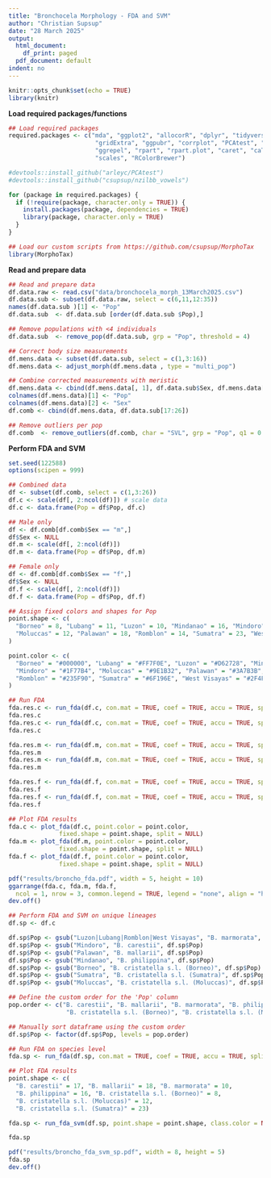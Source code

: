 ```yaml
---
title: "Bronchocela Morphology - FDA and SVM"
author: "Christian Supsup"
date: "28 March 2025"
output:
  html_document:
    df_print: paged
  pdf_document: default
indent: no
---
```

```r
knitr::opts_chunk$set(echo = TRUE)
library(knitr)
```

**Load required packages/functions**
```r
## Load required packages
required.packages <- c("mda", "ggplot2", "allocorR", "dplyr", "tidyverse", "ggbiplot",
                        "gridExtra", "ggpubr", "corrplot", "PCAtest", "nzilbb.vowels",
                        "ggrepel", "rpart", "rpart.plot", "caret", "caTools", "e1071", 
                        "scales", "RColorBrewer")

#devtools::install_github("arleyc/PCAtest")
#devtools::install_github("csupsup/nzilbb_vowels")

for (package in required.packages) {
  if (!require(package, character.only = TRUE)) {
    install.packages(package, dependencies = TRUE)
    library(package, character.only = TRUE)
  }
}

## Load our custom scripts from https://github.com/csupsup/MorphoTax
library(MorphoTax)
```

**Read and prepare data**
```r
## Read and prepare data
df.data.raw <- read.csv("data/bronchocela_morph_13March2025.csv")
df.data.sub <- subset(df.data.raw, select = c(6,11,12:35))
names(df.data.sub )[1] <- "Pop"
df.data.sub  <- df.data.sub [order(df.data.sub $Pop),]

## Remove populations with <4 individuals
df.data.sub  <- remove_pop(df.data.sub, grp = "Pop", threshold = 4)

## Correct body size measurements
df.mens.data <- subset(df.data.sub, select = c(1,3:16))
df.mens.data <- adjust_morph(df.mens.data , type = "multi_pop")

## Combine corrected measurements with meristic
df.mens.data <- cbind(df.mens.data[, 1], df.data.sub$Sex, df.mens.data[, -1])
colnames(df.mens.data)[1] <- "Pop"
colnames(df.mens.data)[2] <- "Sex"
df.comb <- cbind(df.mens.data, df.data.sub[17:26])

## Remove outliers per pop
df.comb  <- remove_outliers(df.comb, char = "SVL", grp = "Pop", q1 = 0.25, q3 = 0.75)
```

**Perform FDA and SVM**
```r
set.seed(122588)
options(scipen = 999)

## Combined data
df <- subset(df.comb, select = c(1,3:26))
df.c <- scale(df[, 2:ncol(df)]) # scale data
df.c <- data.frame(Pop = df$Pop, df.c)

## Male only
df <- df.comb[df.comb$Sex == "m",]
df$Sex <- NULL
df.m <- scale(df[, 2:ncol(df)])
df.m <- data.frame(Pop = df$Pop, df.m)

## Female only
df <- df.comb[df.comb$Sex == "f",]
df$Sex <- NULL
df.f <- scale(df[, 2:ncol(df)])
df.f <- data.frame(Pop = df$Pop, df.f)

## Assign fixed colors and shapes for Pop
point.shape <- c(
  "Borneo" = 8, "Lubang" = 11, "Luzon" = 10, "Mindanao" = 16, "Mindoro" = 17,
  "Moluccas" = 12, "Palawan" = 18, "Romblon" = 14, "Sumatra" = 23, "West Visayas" = 22
)

point.color <- c(
  "Borneo" = "#000000", "Lubang" = "#FF7F0E", "Luzon" = "#D62728", "Mindanao" = "#3D3178",
  "Mindoro" = "#1F77B4", "Moluccas" = "#9E1B32", "Palawan" = "#3A7B3B", 
  "Romblon" = "#235F90", "Sumatra" = "#6F196E", "West Visayas" = "#2F4F4F"
)

## Run FDA
fda.res.c <- run_fda(df.c, con.mat = TRUE, coef = TRUE, accu = TRUE, split = 0.7)
fda.res.c
fda.res.c <- run_fda(df.c, con.mat = TRUE, coef = TRUE, accu = TRUE, split = NULL)
fda.res.c

fda.res.m <- run_fda(df.m, con.mat = TRUE, coef = TRUE, accu = TRUE, split = 0.7)
fda.res.m
fda.res.m <- run_fda(df.m, con.mat = TRUE, coef = TRUE, accu = TRUE, split = NULL)
fda.res.m

fda.res.f <- run_fda(df.f, con.mat = TRUE, coef = TRUE, accu = TRUE, split = 0.7)
fda.res.f
fda.res.f <- run_fda(df.f, con.mat = TRUE, coef = TRUE, accu = TRUE, split = NULL)
fda.res.f

## Plot FDA results
fda.c <- plot_fda(df.c, point.color = point.color, 
              fixed.shape = point.shape, split = NULL)
fda.m <- plot_fda(df.m, point.color = point.color, 
              fixed.shape = point.shape, split = NULL)
fda.f <- plot_fda(df.f, point.color = point.color, 
              fixed.shape = point.shape, split = NULL)

pdf("results/broncho_fda.pdf", width = 5, height = 10)
ggarrange(fda.c, fda.m, fda.f,
  ncol = 1, nrow = 3, common.legend = TRUE, legend = "none", align = "hv")
dev.off()

## Perform FDA and SVM on unique lineages
df.sp <- df.c

df.sp$Pop <- gsub("Luzon|Lubang|Romblon|West Visayas", "B. marmorata", df.sp$Pop)
df.sp$Pop <- gsub("Mindoro", "B. carestii", df.sp$Pop)
df.sp$Pop <- gsub("Palawan", "B. mallarii", df.sp$Pop)
df.sp$Pop <- gsub("Mindanao", "B. philippina", df.sp$Pop)
df.sp$Pop <- gsub("Borneo", "B. cristatella s.l. (Borneo)", df.sp$Pop)
df.sp$Pop <- gsub("Sumatra", "B. cristatella s.l. (Sumatra)", df.sp$Pop)
df.sp$Pop <- gsub("Moluccas", "B. cristatella s.l. (Moluccas)", df.sp$Pop)

## Define the custom order for the 'Pop' column
pop.order <- c("B. carestii", "B. mallarii", "B. marmorata", "B. philippina", 
                "B. cristatella s.l. (Borneo)", "B. cristatella s.l. (Moluccas)", "B. cristatella s.l. (Sumatra)")

## Manually sort dataframe using the custom order
df.sp$Pop <- factor(df.sp$Pop, levels = pop.order)

## Run FDA on species level
fda.sp <- run_fda(df.sp, con.mat = TRUE, coef = TRUE, accu = TRUE, split = NULL)

## Plot FDA results 
point.shape <- c(
  "B. carestii" = 17, "B. mallarii" = 18, "B. marmorata" = 10, 
  "B. philippina" = 16, "B. cristatella s.l. (Borneo)" = 8,
  "B. cristatella s.l. (Moluccas)" = 12, 
  "B. cristatella s.l. (Sumatra)" = 23)

fda.sp <- run_fda_svm(df.sp, point.shape = point.shape, class.color = NULL, pop.order = pop.order)

fda.sp 

pdf("results/broncho_fda_svm_sp.pdf", width = 8, height = 5)
fda.sp
dev.off()
```